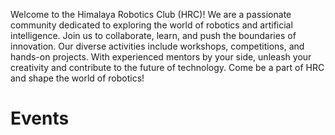 

<ContentLayout title="Himalaya Information Technology Club" logo={logo}>

<Alert club="robotics" />

Welcome to the Himalaya Robotics Club (HRC)! We are a passionate community dedicated to exploring the world of robotics and artificial intelligence. Join us to collaborate, learn, and push the boundaries of innovation. Our diverse activities include workshops, competitions, and hands-on projects. With experienced mentors by your side, unleash your creativity and contribute to the future of technology. Come be a part of HRC and shape the world of robotics!

# Events

<Timeline club="robotics" />

</ContentLayout>
